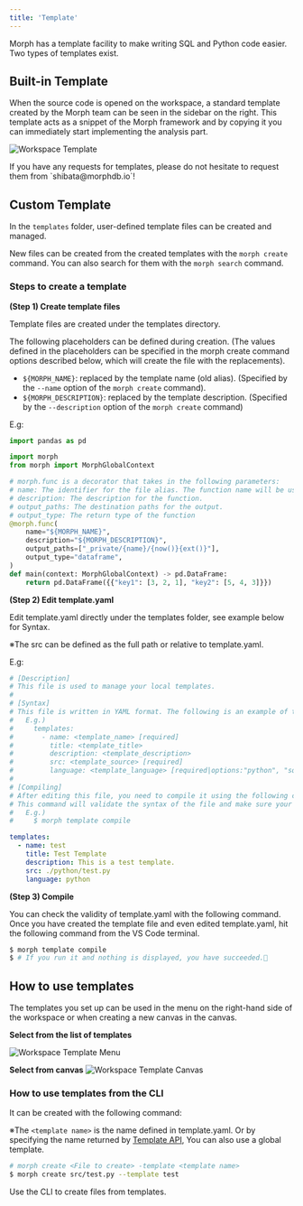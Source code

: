 ```yaml
---
title: 'Template'
---
```


Morph has a template facility to make writing SQL and Python code easier.
Two types of templates exist.

## Built-in Template

When the source code is opened on the workspace, a standard template created by the Morph team can be seen in the sidebar on the right.
This template acts as a snippet of the Morph framework and by copying it you can immediately start implementing the analysis part.

<img
  src="/assets/images/docs/workspace-template.png"
  alt="Workspace Template"
/>

<Note>
If you have any requests for templates, please do not hesitate to request them from `shibata@morphdb.io`!
</Note>

## Custom Template

In the `templates` folder, user-defined template files can be created and managed.

New files can be created from the created templates with the `morph create` command. You can also search for them with the `morph search` command.

### Steps to create a template

**(Step 1) Create template files**

Template files are created under the templates directory.

The following placeholders can be defined during creation. (The values defined in the placeholders can be specified in the morph create command options described below, which will create the file with the replacements).

- `${MORPH_NAME}`: replaced by the template name (old alias). (Specified by the `--name` option of the `morph create` command).
- `${MORPH_DESCRIPTION}`: replaced by the template description. (Specified by the `--description` option of the `morph create` command)

E.g:

```python
import pandas as pd

import morph
from morph import MorphGlobalContext

# morph.func is a decorator that takes in the following parameters:
# name: The identifier for the file alias. The function name will be used if not provided.
# description: The description for the function.
# output_paths: The destination paths for the output.
# output_type: The return type of the function
@morph.func(
    name="${MORPH_NAME}",
    description="${MORPH_DESCRIPTION}",
    output_paths=["_private/{name}/{now()}{ext()}"],
    output_type="dataframe",
)
def main(context: MorphGlobalContext) -> pd.DataFrame:
    return pd.DataFrame({{"key1": [3, 2, 1], "key2": [5, 4, 3]}})
```

**(Step 2) Edit template.yaml**

Edit template.yaml directly under the templates folder, see example below for Syntax.

※The src can be defined as the full path or relative to template.yaml.

E.g:

```yaml
# [Description]
# This file is used to manage your local templates.
#
# [Syntax]
# This file is written in YAML format. The following is an example of the syntax.
#   E.g.)
#     templates:
#       - name: <template_name> [required]
#         title: <template_title>
#         description: <template_description>
#         src: <template_source> [required]
#         language: <template_language> [required|options:"python", "sql"]
#
# [Compiling]
# After editing this file, you need to compile it using the following command.
# This command will validate the syntax of the file and make sure your templates are available.
#   E.g.)
#     $ morph template compile

templates:
  - name: test
    title: Test Template
    description: This is a test template.
    src: ./python/test.py
    language: python
```

**(Step 3) Compile**

You can check the validity of template.yaml with the following command. Once you have created the template file and even edited template.yaml, hit the following command from the VS Code terminal.

```bash
$ morph template compile
$ # If you run it and nothing is displayed, you have succeeded.🎉
```

## How to use templates

The templates you set up can be used in the menu on the right-hand side of the workspace or when creating a new canvas in the canvas.

**Select from the list of templates**

<img
  src="/assets/images/docs/workspace-template-menu.png"
  alt="Workspace Template Menu"
/>

**Select from canvas**
<img
  src="/assets/images/docs/workspace-template-canvas.png"
  alt="Workspace Template Canvas"
/>

### How to use templates from the CLI

It can be created with the following command:

※The `<template name>` is the name defined in template.yaml. Or by specifying the name returned by [Template API](https://queue-inc.stoplight.io/docs/morph-api-document/fhs6hbxyjjtxu-no-auth-search-template), You can also use a global template.

```bash
# morph create <File to create> -template <template name>
$ morph create src/test.py --template test
```

<CardGroup cols={1}>
    <Card title="CLI: morph create" href="/sql-python/en/cli-commands/create">
        Use the CLI to create files from templates.
    </Card>
</CardGroup>
